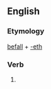 ==English==

===Etymology===
[[befall]] + [[-eth]]

===Verb===
{{infl|en|verb form}}

# {{archaic third-person singular of|befall}}